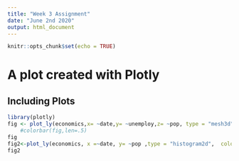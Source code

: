 ---
title: "Week 3 Assignment"
date: "June 2nd 2020"
output: html_document
---

```{r setup, include=FALSE}
knitr::opts_chunk$set(echo = TRUE)
```


#  A plot created with Plotly  
## Including Plots
```{r myplot}
library(plotly)
fig <- plot_ly(economics,x= ~date,y= ~unemploy,z= ~pop, type = "mesh3d" )
    #colorbar(fig,len=.5)
fig
fig2<-plot_ly(economics, x =~date, y= ~pop ,type = "histogram2d",  color = ~psavert>12.8, colors = c("yellow", "green"))
fig2
```






